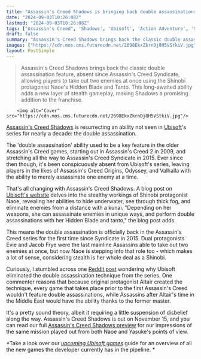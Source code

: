```yaml
---
title: "Assassin's Creed Shadows is bringing back double assassinations for the first time in 9 years, and there's a weird lore theory as to why"
date: "2024-09-03T10:26:08Z"
lastmod: "2024-09-03T10:26:08Z"
tags: ["Assassin's Creed", 'Shadows', 'Ubisoft', 'Action Adventure', 'Stealth', 'Shinobi', 'Double Assassination']
draft: false
summary: "Assassin's Creed Shadows brings back the classic double assassination feature, absent since Assassin's Creed Syndicate, allowing players to take out two enemies at once using the Shinobi protagonist Naoe's Hidden Blade and Tanto. This long-awaited ability adds a new layer of stealth gameplay, making Shadows a promising addition to the franchise."
images: ["https://cdn.mos.cms.futurecdn.net/2698EkxZkrnDj8H5VStkiV.jpg"]
layout: PostSimple
---
```

> Assassin's Creed Shadows brings back the classic double assassination feature, absent since Assassin's Creed Syndicate, allowing players to take out two enemies at once using the Shinobi protagonist Naoe's Hidden Blade and Tanto. This long-awaited ability adds a new layer of stealth gameplay, making Shadows a promising addition to the franchise.


        <img alt="Cover" src="https://cdn.mos.cms.futurecdn.net/2698EkxZkrnDj8H5VStkiV.jpg"/>
        
[Assassin's Creed Shadows](https://www.gamesradar.com/assassins-creed-codename-red-guide/) is resurrecting an ability not seen in [Ubisoft](https://www.gamesradar.com/tag/ubisoft/)'s series for nearly a decade: the double assassination. 

The 'double assassination' ability used to be a key feature in the older Assassin's Creed games, starting out in Assassin's Creed 2 in 2009, and stretching all the way to Assassin's Creed Syndicate in 2015. Ever since then though, it's been conspicuously absent from Ubisoft's series, leaving players in the likes of Assassin's Creed Origins, Odyssey, and Valhalla with the ability to merely assassinate one enemy at a time.

That's all changing with Assassin's Creed Shadows. A blog post on [Ubisoft's website](https://ubisoft.pxf.io/c/221109/864200/12050?subId1=grd-us-2709469597012874927&sharedId=grd-us&u=https%3A%2F%2Fnews.ubisoft.com%2Fen-gb%2Farticle%2F1hges9IWLOmNAFpiavYmKl) delves into the stealthy workings of Shinobi protagonist Naoe, revealing her abilities to hide underwater, see through thick fog, and eliminate enemies from a distance with a kunai. "Depending on her weapons, she can assassinate enemies in unique ways, and perform double assassinations with her Hidden Blade and tanto," the blog post adds.

This means the double assassination is officially back in the Assassin's Creed series for the first time since Syndicate in 2015. Dual protagonists Evie and Jacob Frye were the last mainline Assassins able to take out two enemies at once, but now Naoe is stepping into that role too - which makes a lot of sense, considering stealth is her whole deal as a Shinobi. 

Curiously, I stumbled across one [Reddit post](https://www.reddit.com/r/assassinscreed/comments/1707x2a/hey_ubisoft_why_did_you_remove_double/) wondering why Ubisoft eliminated the double assassination technique from the series. One commenter reasons that because original protagonist Altair created the technique, every game that takes place prior to the first Assassin's Creed wouldn't feature double assassinations, while Assassins after Altair's time in the Middle East would have the ability thanks to the former master.

It's a pretty sound theory, albeit it requiring a little suspension of disbelief along the way. Assassin's Creed Shadows is out on November 15, and you can read our full [Assassin's Creed Shadows preview](https://www.gamesradar.com/games/assassin-s-creed/assassins-creed-shadows-preview-june-2024/) for our impressions of the same mission played out from both Naoe and Yasuke's points of view. 

*Take a look over our *[<em>upcoming Ubisoft games</em>](https://www.gamesradar.com/upcoming-ubisoft-games/)* guide for an overview of all the new games the developer currently has in the pipeline. *
        